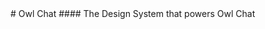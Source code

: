 
<Meta title="Introduction" />

<div className="">
    <div className="heading">
    # Owl Chat
    #### The Design System that powers Owl Chat
    </div>
</div>

<style>
    {`

  .heading {
    display: grid;
    justify-items: center;
    }

  `}
</style>
